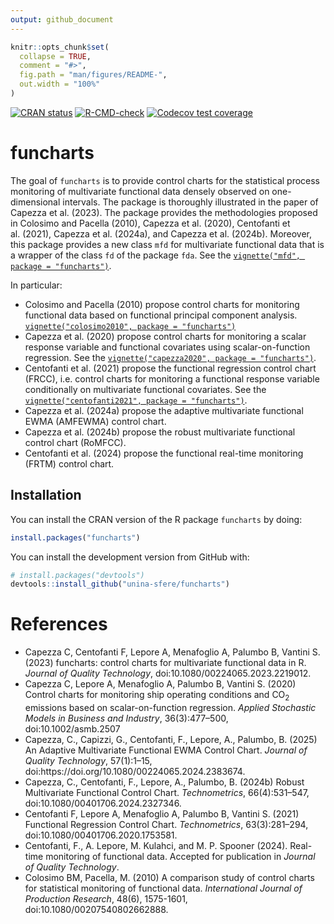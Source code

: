 ```yaml
---
output: github_document
---
```


<!-- README.md is generated from README.Rmd. Please edit that file -->

```r
knitr::opts_chunk$set(
  collapse = TRUE,
  comment = "#>",
  fig.path = "man/figures/README-",
  out.width = "100%"
)
```

<!-- badges: start -->
[![CRAN status](https://www.r-pkg.org/badges/version/funcharts)](https://CRAN.R-project.org/package=funcharts)
[![R-CMD-check](https://github.com/unina-sfere/funcharts/workflows/R-CMD-check/badge.svg)](https://github.com/unina-sfere/funcharts/actions)
[![Codecov test coverage](https://codecov.io/gh/unina-sfere/funcharts/branch/main/graph/badge.svg)](https://app.codecov.io/gh/unina-sfere/funcharts?branch=main)
<!-- badges: end -->

# funcharts

The goal of `funcharts` is to provide control charts for the statistical process monitoring of multivariate functional data densely observed on one-dimensional intervals. 
The package is thoroughly illustrated in the paper of Capezza et al. (2023).
The package provides the methodologies proposed in Colosimo and Pacella (2010), Capezza et al. (2020), Centofanti et al. (2021), Capezza et al. (2024a), and Capezza et al. (2024b).
Moreover, this package provides a new class `mfd` for multivariate functional data that is a wrapper of the class `fd` of the package `fda`. 
See the [`vignette("mfd", package = "funcharts")`](https://unina-sfere.github.io/funcharts/articles/mfd.html).

In particular:

* Colosimo and Pacella (2010) propose control charts for monitoring functional data based on functional principal component analysis. [`vignette("colosimo2010", package = "funcharts")`](https://unina-sfere.github.io/funcharts/articles/colosimo2010.html)
* Capezza et al. (2020) propose control charts for monitoring a scalar response variable and functional covariates
using scalar-on-function regression. See the [`vignette("capezza2020", package = "funcharts")`](https://unina-sfere.github.io/funcharts/articles/capezza2020.html).
* Centofanti et al. (2021) propose the functional regression control chart (FRCC), i.e. control charts for monitoring a functional response variable conditionally on multivariate functional covariates. 
See the [`vignette("centofanti2021", package = "funcharts")`](https://unina-sfere.github.io/funcharts/articles/centofanti2021.html).
* Capezza et al. (2024a) propose the adaptive multivariate functional EWMA (AMFEWMA) control chart.
* Capezza et al. (2024b) propose the robust multivariate functional control chart (RoMFCC).
* Centofanti et al. (2024) propose the functional real-time monitoring (FRTM) control chart.

## Installation

You can install the CRAN version of the R package `funcharts` by doing:

```r
install.packages("funcharts")
```


You can install the development version from GitHub with:

```r
# install.packages("devtools")
devtools::install_github("unina-sfere/funcharts")
```


# References

* Capezza C, Centofanti F, Lepore A, Menafoglio A, Palumbo B, Vantini S. (2023) funcharts: control charts for multivariate functional data in R. *Journal of Quality Technology*, doi:10.1080/00224065.2023.2219012.
* Capezza C, Lepore A, Menafoglio A, Palumbo B, Vantini S. (2020) Control charts for monitoring ship operating conditions and CO<sub>2</sub> emissions based on scalar-on-function regression. *Applied Stochastic Models in Business and Industry*, 36(3):477--500, doi:10.1002/asmb.2507
* Capezza, C., Capizzi, G., Centofanti, F., Lepore, A., Palumbo, B. (2025) An Adaptive Multivariate Functional EWMA Control Chart. 
*Journal of Quality Technology*,  57(1):1--15, doi:https://doi.org/10.1080/00224065.2024.2383674.
* Capezza, C., Centofanti, F., Lepore, A., Palumbo, B. (2024b)  Robust Multivariate Functional Control Chart. *Technometrics*, 66(4):531--547, doi:10.1080/00401706.2024.2327346.
* Centofanti F, Lepore A, Menafoglio A, Palumbo B, Vantini S. (2021) Functional Regression Control Chart. *Technometrics*, 63(3):281--294, doi:10.1080/00401706.2020.1753581.
* Centofanti, F., A. Lepore, M. Kulahci, and M. P. Spooner (2024). Real-time monitoring of functional data. Accepted for publication in *Journal of Quality Technology*.
* Colosimo BM, Pacella, M. (2010) A comparison study of control charts for statistical monitoring of functional data. *International Journal of Production Research*, 48(6), 1575-1601, doi:10.1080/00207540802662888.

